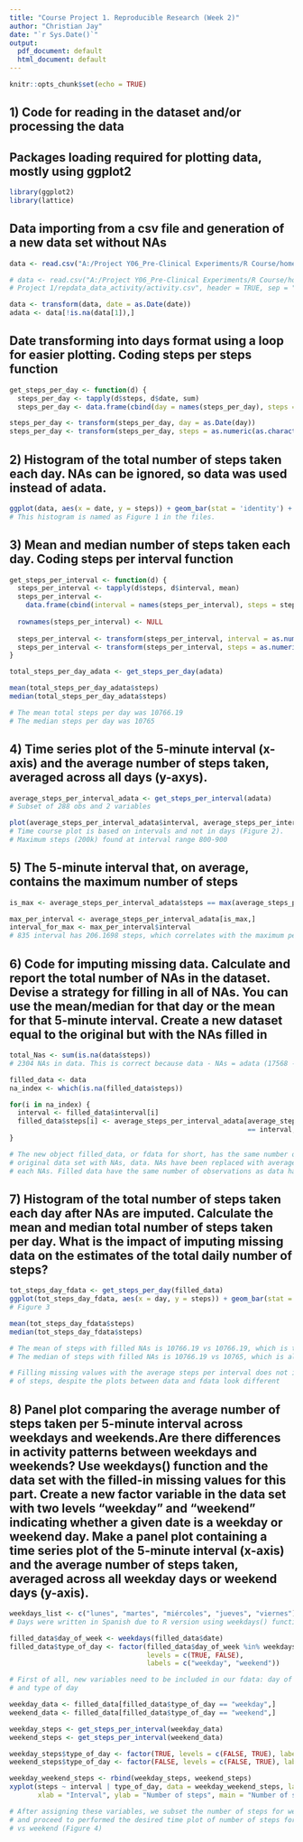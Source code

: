 ---
title: "Course Project 1. Reproducible Research (Week 2)"
author: "Christian Jay"
date: "`r Sys.Date()`"
output:
  pdf_document: default
  html_document: default
---

```{r setup, include=FALSE}
knitr::opts_chunk$set(echo = TRUE)
```

## 1) Code for reading in the dataset and/or processing the data

## Packages loading required for plotting data, mostly using ggplot2

```{r}
library(ggplot2)
library(lattice)
```

## Data importing from a csv file and generation of a new data set without NAs

```{r}
data <- read.csv("A:/Project Y06_Pre-Clinical Experiments/R Course/homework/Week 2 Course Project 1/repdata_data_activity/activity.csv", header = TRUE, sep = ",")

# data <- read.csv("A:/Project Y06_Pre-Clinical Experiments/R Course/homework/Week 2 Course
# Project 1/repdata_data_activity/activity.csv", header = TRUE, sep = ",")

data <- transform(data, date = as.Date(date))
adata <- data[!is.na(data[1]),]
```

## Date transforming into days format using a loop for easier plotting. Coding steps per steps function

```{r}
get_steps_per_day <- function(d) {
  steps_per_day <- tapply(d$steps, d$date, sum)
  steps_per_day <- data.frame(cbind(day = names(steps_per_day), steps = steps_per_day))

steps_per_day <- transform(steps_per_day, day = as.Date(day))
steps_per_day <- transform(steps_per_day, steps = as.numeric(as.character(steps)))}
```

## 2) Histogram of the total number of steps taken each day. NAs can be ignored, so data was used instead of adata.

```{r echo = FALSE}
ggplot(data, aes(x = date, y = steps)) + geom_bar(stat = 'identity') + ylab("total steps") + ggtitle("Number steps / day")
# This histogram is named as Figure 1 in the files.
```

## 3) Mean and median number of steps taken each day. Coding steps per interval function

```{r}
get_steps_per_interval <- function(d) {
  steps_per_interval <- tapply(d$steps, d$interval, mean)
  steps_per_interval <- 
    data.frame(cbind(interval = names(steps_per_interval), steps = steps_per_interval))
  
  rownames(steps_per_interval) <- NULL
  
  steps_per_interval <- transform(steps_per_interval, interval = as.numeric(as.character(interval)))
  steps_per_interval <- transform(steps_per_interval, steps = as.numeric(as.character(steps)))
}

total_steps_per_day_adata <- get_steps_per_day(adata)
```

```{r}
mean(total_steps_per_day_adata$steps)
median(total_steps_per_day_adata$steps)

# The mean total steps per day was 10766.19
# The median steps per day was 10765
```
  
## 4) Time series plot of  the 5-minute interval (x-axis) and the average number of steps taken, averaged across all days (y-axys).

```{r}
average_steps_per_interval_adata <- get_steps_per_interval(adata)
# Subset of 288 obs and 2 variables
```

```{r echo = FALSE}
plot(average_steps_per_interval_adata$interval, average_steps_per_interval_adata$steps, type = "l", xlab = "interval", ylab = "average steps", main = "Average steps / interval")
# Time course plot is based on intervals and not in days (Figure 2).
# Maximum steps (200k) found at interval range 800-900
```

## 5) The 5-minute interval that, on average, contains the maximum number of steps

```{r}
is_max <- average_steps_per_interval_adata$steps == max(average_steps_per_interval_adata$steps)

max_per_interval <- average_steps_per_interval_adata[is_max,]
interval_for_max <- max_per_interval$interval
# 835 interval has 206.1698 steps, which correlates with the maximum peak in previous plot
```

## 6) Code for imputing missing data. Calculate and report the total number of NAs in the dataset. Devise a strategy for filling in all of NAs. You can use the mean/median for that day or the mean for that 5-minute interval. Create a new dataset equal to the original but with the NAs filled in

```{r}
total_Nas <- sum(is.na(data$steps))
# 2304 NAs in data. This is correct because data - NAs = adata (17568 - 2304 = 15264obs)

filled_data <- data
na_index <- which(is.na(filled_data$steps))

for(i in na_index) {
  interval <- filled_data$interval[i]
  filled_data$steps[i] <- average_steps_per_interval_adata[average_steps_per_interval_adata$interval
                                                           == interval,]$steps
}

# The new object filled_data, or fdata for short, has the same number of elements than the
# original data set with NAs, data. NAs have been replaced with average steps per interval for
# each NAs. Filled data have the same number of observations as data has: 17568 obs and 3 variables.
```

## 7) Histogram of the total number of steps taken each day after NAs are imputed. Calculate the mean and median total number of steps taken per day. What is the impact of imputing missing data on the estimates of the total daily number of steps?

```{r echo = FALSE}
tot_steps_day_fdata <- get_steps_per_day(filled_data)
ggplot(tot_steps_day_fdata, aes(x = day, y = steps)) + geom_bar(stat = "identity") + ylab("total steps") + ggtitle("Number steps / day with filled NAs")
# Figure 3
```

```{r}
mean(tot_steps_day_fdata$steps)
median(tot_steps_day_fdata$steps)

# The mean of steps with filled NAs is 10766.19 vs 10766.19, which is the exact number
# The median of steps with filled NAs is 10766.19 vs 10765, which is almost the exact number

# Filling missing values with the average steps per interval does not impact the total daily number
# of steps, despite the plots between data and fdata look different
```

## 8) Panel plot comparing the average number of steps taken per 5-minute interval across weekdays and weekends.Are there differences in activity patterns between weekdays and weekends? Use weekdays() function and the data set with the filled-in missing values for this part. Create a new factor variable in the data set with two levels "weekday" and "weekend" indicating whether a given date is a weekday or weekend day. Make a panel plot containing a time series plot of the  5-minute interval (x-axis) and the average number of steps taken, averaged across all weekday days or weekend days (y-axis).

```{r}
weekdays_list <- c("lunes", "martes", "miércoles", "jueves", "viernes")
# Days were written in Spanish due to R version using weekdays() function

filled_data$day_of_week <- weekdays(filled_data$date)
filled_data$type_of_day <- factor(filled_data$day_of_week %in% weekdays_list,
                                  levels = c(TRUE, FALSE),
                                  labels = c("weekday", "weekend"))

# First of all, new variables need to be included in our fdata: day of week and week type
# and type of day

weekday_data <- filled_data[filled_data$type_of_day == "weekday",]
weekend_data <- filled_data[filled_data$type_of_day == "weekend",]

weekday_steps <- get_steps_per_interval(weekday_data)
weekend_steps <- get_steps_per_interval(weekend_data)

weekday_steps$type_of_day <- factor(TRUE, levels = c(FALSE, TRUE), labels = c("weekend", "weekday"))
weekend_steps$type_of_day <- factor(FALSE, levels = c(FALSE, TRUE), labels = c("weekend", "weekday"))

weekday_weekend_steps <- rbind(weekday_steps, weekend_steps)
xyplot(steps ~ interval | type_of_day, data = weekday_weekend_steps, layout = c(1,2), type = "l",
       xlab = "Interval", ylab = "Number of steps", main = "Number of steps / interval weekday vs weekend")

# After assigning these variables, we subset the number of steps for weekdays and weekends
# and proceed to performed the desired time plot of number of steps for each interval in weekdays
# vs weekend (Figure 4)
```

